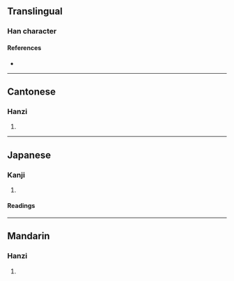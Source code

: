 {{character info}}
==Translingual==

===Han character===
{{Han char|rn=50|rad=巾|as=04|sn=7|four=47217|canj=LBAU|ids=⿰巾巴}}

====References====
* {{Han ref|kx=0329.130|dkj=08808|dj=0634.240|hdz=10732.130|uh=5E0A|ud=24074|bh=CACB|bd=51915}}

----

==Cantonese==

===Hanzi===
{{yue-hanzi|jyut=[[paa3]]|y=pa3}}

# {{rfdef|yue|sort=巾04}}

----

==Japanese==

===Kanji===
{{ja-kanji|grade=|rs=巾04}}

# {{rfdef|ja|sort=巾04}}

====Readings====
{{ja-readings
|goon=へ
|kanon=は
|kun=}}

----

==Mandarin==

===Hanzi===
{{cmn-hanzi|pin=[[pà]] ([[pa4]])|wg=p'a<sup>4</sup>}}

# {{rfdef|cmn|sort=巾04}}